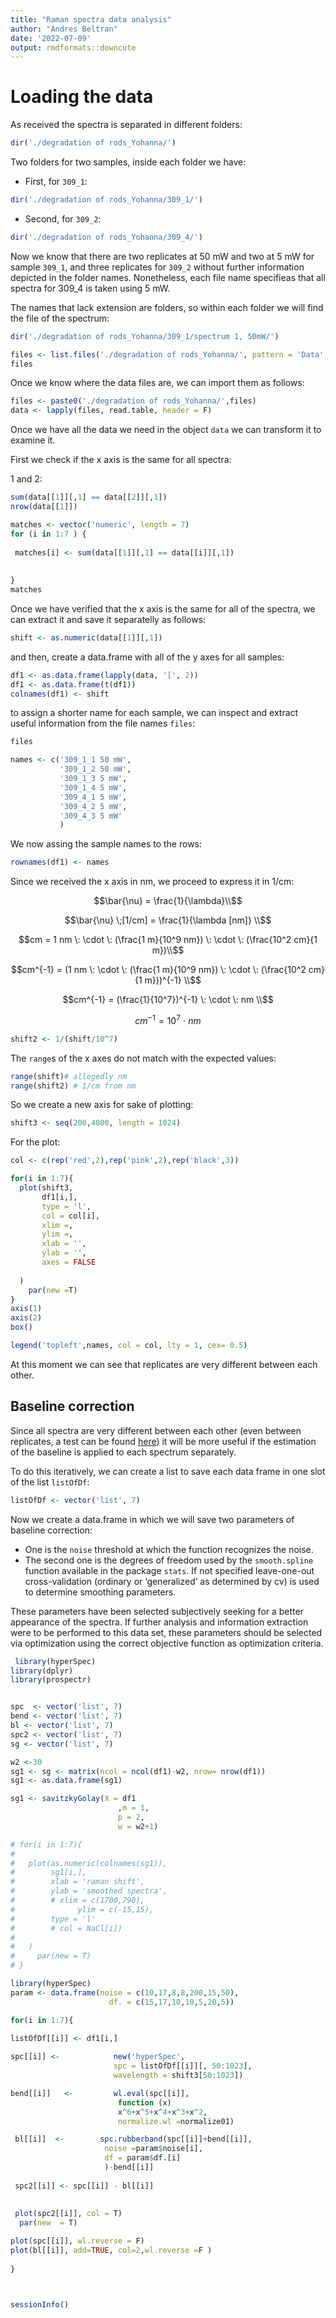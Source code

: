 ```yaml
---
title: "Raman spectra data analysis"
author: "Andres Beltran"
date: '2022-07-09'
output: rmdformats::downcute
---
```



# Loading the data

As received the spectra is separated in different folders:

```r
dir('./degradation of rods_Yohanna/')
```

Two folders for two samples,  inside each folder we have:

* First, for `309_1`:

```r
dir('./degradation of rods_Yohanna/309_1/')
```
* Second, for `309_2`:

```r
dir('./degradation of rods_Yohanna/309_4/')
```

Now we know that there are two replicates at 50 mW and two at 5 mW for sample `309_1`, and three replicates for `309_2` without further information depicted in the folder names. Nonetheless, each file name specifieas that all spectra for 309_4 is taken using 5 mW.

The names that lack extension are folders, so within each folder we will find the file of the spectrum:

```r
dir('./degradation of rods_Yohanna/309_1/spectrum 1, 50mW/')
```
```r
files <- list.files('./degradation of rods_Yohanna/', pattern = 'Data',recursive = TRUE)
files
```

Once we know where the data files are, we can import them as follows:

```r
files <- paste0('./degradation of rods_Yohanna/',files)
data <- lapply(files, read.table, header = F)
```


Once we have all the data we need in the object `data` we can transform it to examine it.

First we check if the x axis is the same for all spectra:

1 and 2: 

```r
sum(data[[1]][,1] == data[[2]][,1])
nrow(data[[1]])
```

```r

matches <- vector('numeric', length = 7)
for (i in 1:7 ) {
  
 matches[i] <- sum(data[[1]][,1] == data[[i]][,1]) 
  
  
}
matches
```

Once we have verified that the x axis is the same for all of the spectra, we can extract it and save it separatelly as follows:


```r
shift <- as.numeric(data[[1]][,1])
```

and then, create a data.frame with all of the y axes for all samples:

```r
df1 <- as.data.frame(lapply(data, '[', 2))
df1 <- as.data.frame(t(df1))
colnames(df1) <- shift

```

to assign a shorter name for each sample, we can inspect and extract useful information from the file names `files`:


```r
files
```

```r
names <- c('309_1_1 50 mW',
           '309_1_2 50 mW',
           '309_1_3 5 mW',
           '309_1_4 5 mW',
           '309_4_1 5 mW',
           '309_4_2 5 mW',
           '309_4_3 5 mW'
           )
```

We now assing the sample names to the rows:

```r
rownames(df1) <- names
```

Since we received the x axis in nm, we proceed to express it in 1/cm:





$$\bar{\nu} = \frac{1}{\lambda}\\$$

$$\bar{\nu} \;[1/cm] = \frac{1}{\lambda [nm]} \\$$

$$cm = 1 nm \: \cdot \: (\frac{1 m}{10^9 nm}) \: \cdot \: (\frac{10^2 cm}{1 m})\\$$

$$cm^{-1} = (1 nm \: \cdot \: (\frac{1 m}{10^9 nm}) \: \cdot \: (\frac{10^2 cm}{1 m}))^{-1} \\$$

$$cm^{-1} = (\frac{1}{10^7})^{-1} \: \cdot \:  nm \\$$

$$cm^{-1} = 10^7 \: \cdot \:  nm$$





```r
shift2 <- 1/(shift/10^7)
```

The `range`s  of the x axes do not match with the expected values:

```r
range(shift)# allegedly nm
range(shift2) # 1/cm from nm
```

So we create a new axis for sake of plotting:

```r
shift3 <- seq(200,4000, length = 1024)
```


For the plot:

```r

col <- c(rep('red',2),rep('pink',2),rep('black',3))

for(i in 1:7){
  plot(shift3,
       df1[i,],
       type = 'l',
       col = col[i],
       xlim =,
       ylim =,
       xlab = '',
       ylab = '',
       axes = FALSE
  
  )
    par(new =T)
}
axis(1)
axis(2)
box()

legend('topleft',names, col = col, lty = 1, cex= 0.5)

```
At this moment we can see that replicates are very different between each other.


## Baseline correction

Since all spectra are very different between each other (even between replicates, a test can be found [here](https://github.com/afbeltranr/RamanCLiMo/blob/main/test/test.R)) it will be more useful if the estimation of the baseline is applied to each spectrum separately. 

To do this iteratively, we can create a list to save each data frame in one slot of the list `listOfDf`:

```r
listOfDf <- vector('list', 7)
```


Now we create a data.frame in which we will save two parameters of baseline correction: 

* One is the `noise` threshold at which the function recognizes the noise. 
* The second one is the degrees of freedom used by the `smooth.spline` function available in the package `stats`. If not specified leave-one-out cross-validation (ordinary or ‘generalized’ as determined by cv) is used to determine smoothing parameters. 

These parameters have been selected subjectively seeking for a better appearance of the spectra. If further analysis and information extraction were to be performed to this data set, these parameters should be selected via optimization using the correct objective function as optimization criteria.



```r
 library(hyperSpec)
library(dplyr)
library(prospectr)


spc  <- vector('list', 7)
bend <- vector('list', 7)
bl <- vector('list', 7)
spc2 <- vector('list', 7)
sg <- vector('list', 7)

w2 <-30
sg1 <- sg <- matrix(ncol = ncol(df1)-w2, nrow= nrow(df1))
sg1 <- as.data.frame(sg1) 

sg1 <- savitzkyGolay(X = df1
                        ,m = 1,
                        p = 2,
                        w = w2+1)

# for(i in 1:7){
#   
#   plot(as.numeric(colnames(sg1)),
#        sg1[i,],
#        xlab = 'raman shift',
#        ylab = 'smoothed spectra',
#        # xlim = c(1700,790),
#              ylim = c(-15,15),
#        type = 'l'
#        # col = NaCl[i])
# 
#   )
#     par(new = T)
# }
```
```r
library(hyperSpec)
param <- data.frame(noise = c(10,17,8,8,200,15,50),
                      df. = c(15,17,10,10,5,20,5))

for(i in 1:7){

listOfDf[[i]] <- df1[i,]
  
spc[[i]] <-            new('hyperSpec',
                       spc = listOfDf[[i]][, 50:1023],
                       wavelength = shift3[50:1023]) 

bend[[i]]   <-         wl.eval(spc[[i]],
                        function (x)
                        x^6+x^5+x^4+x^3+x^2,
                        normalize.wl =normalize01)

 bl[[i]]  <-        spc.rubberband(spc[[i]]+bend[[i]],
                     noise =param$noise[i],
                     df = param$df.[i]
                     )-bend[[i]]
 
 spc2[[i]] <- spc[[i]] - bl[[i]]
 
 
 plot(spc2[[i]], col = T)
  par(new  = T)

plot(spc[[i]], wl.reverse = F)
plot(bl[[i]], add=TRUE, col=2,wl.reverse =F )
 
}




```




```r
sessionInfo()
```


